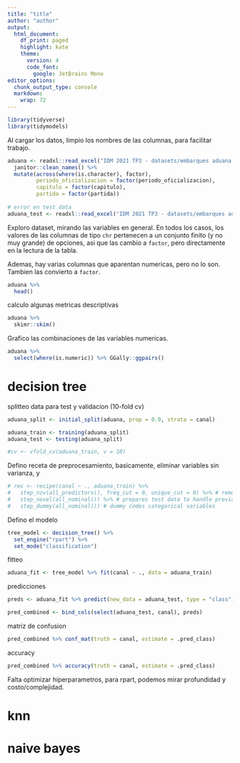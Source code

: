 ```yaml
---
title: "title"
author: "author"
output:
  html_document:
    df_print: paged
    highlight: kate
    theme:
      version: 4
      code_font: 
        google: JetBrains Mono
editor_options:
  chunk_output_type: console
  markdown:
    wrap: 72
---
```


```r
library(tidyverse)
library(tidymodels)
```

Al cargar los datos, limpio los nombres de las columnas, para facilitar trabajo.

```r
aduana <- readxl::read_excel("IDM 2021 TP3 - datasets/embarques aduana - 201701_201706.xls") %>% 
  janitor::clean_names() %>% 
  mutate(across(where(is.character), factor),
         periodo_oficializacion = factor(periodo_oficializacion),
         capitulo = factor(capitulo),
         partida = factor(partida))
  
# error en test data
aduana_test <- readxl::read_excel("IDM 2021 TP3 - datasets/embarques aduana - 201707_201707.xls")
```

Exploro dataset, mirando las variables en general. 
En todos los casos, los valores de las columnas de tipo `chr` pertenecen a un conjunto
finito (y no muy grande) de opciones, asi que las cambio a `factor`, pero directamente en la
lectura de la tabla. 

Ademas, hay varias columnas que aparentan numericas, pero no lo son. Tambien las convierto a `factor`.


```r
aduana %>% 
  head()
```

calculo algunas metricas descriptivas

```r
aduana %>% 
  skimr::skim()
```

Grafico las combinaciones de las variables numericas.

```r
aduana %>% 
  select(where(is.numeric)) %>% GGally::ggpairs() 
```


# decision tree

splitteo data para test y validacion (10-fold cv)

```r
aduana_split <- initial_split(aduana, prop = 0.9, strata = canal)

aduana_train <- training(aduana_split)
aduana_test <- testing(aduana_split)

#cv <- vfold_cv(aduana_train, v = 10)
```

Defino receta de preprocesamiento, basicamente, eliminar variables sin varianza, y 

```r
# rec <- recipe(canal ~ ., aduana_train) %>% 
#   step_nzv(all_predictors(), freq_cut = 0, unique_cut = 0) %>% # remove variables with zero variances
#   step_novel(all_nominal()) %>% # prepares test data to handle previously unseen factor levels 
#   step_dummy(all_nominal()) # dummy codes categorical variables

```


Defino el modelo

```r
tree_model <- decision_tree() %>% 
  set_engine("rpart") %>% 
  set_mode("classification")
```


fitteo

```r
aduana_fit <- tree_model %>% fit(canal ~ ., data = aduana_train)
```

predicciones

```r
preds <- aduana_fit %>% predict(new_data = aduana_test, type = "class") 

pred_combined <- bind_cols(select(aduana_test, canal), preds)
```

matriz de confusion

```r
pred_combined %>% conf_mat(truth = canal, estimate = .pred_class)
```

accuracy

```r
pred_combined %>% accuracy(truth = canal, estimate = .pred_class)
```

Falta optimizar hiperparametros, para rpart, podemos mirar profundidad y costo/complejidad.

# knn

# naive bayes


